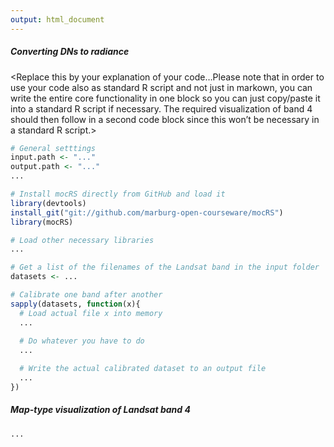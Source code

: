 ```yaml
---
output: html_document
---
```


#####  Converting DNs to radiance
<Replace this by your explanation of your code...Please note that in order to 
use your code also as standard R script and not just in markown, you can 
write the entire core functionality in one block so you can just copy/paste it 
into a standard R script if necessary. The required visualization of band 4
should then follow in a second code block since this won't be necessary in a
standard R script.>

```r
# General setttings
input.path <- "..."
output.path <- "..."
...

# Install mocRS directly from GitHub and load it
library(devtools)
install_git("git://github.com/marburg-open-courseware/mocRS")
library(mocRS)

# Load other necessary libraries
...

# Get a list of the filenames of the Landsat band in the input folder
datasets <- ...

# Calibrate one band after another
sapply(datasets, function(x){
  # Load actual file x into memory
  ...
  
  # Do whatever you have to do
  ...

  # Write the actual calibrated dataset to an output file
  ...
})
```

#####  Map-type visualization of Landsat band 4
```r
...
```
